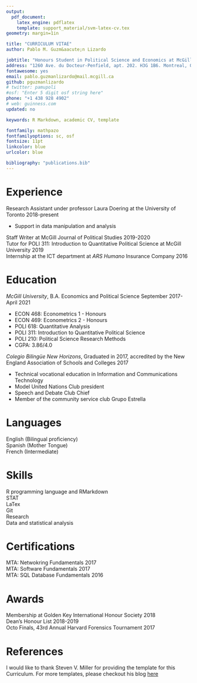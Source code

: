 ```yaml
---
output: 
  pdf_document:
    latex_engine: pdflatex
    template: support_material/svm-latex-cv.tex
geometry: margin=1in

title: "CURRICULUM VITAE"
author: Pablo M. Guzm&aacute;n Lizardo

jobtitle: "Honours Student in Political Science and Economics at McGill University"
address: "1260 Ave. du Docteur-Penfield, apt. 202. H3G 1B6. Montreal, QC, Canada"
fontawesome: yes
email: pablo.guzmanlizardo@mail.mcgill.ca
github: pguzmanlizardo
# twitter: pamupoli
#osf: "Enter 5 digit osf string here"
phone: "+1 438 928 4902"
# web: guinness.com
updated: no

keywords: R Markdown, academic CV, template

fontfamily: mathpazo
fontfamilyoptions: sc, osf
fontsize: 11pt
linkcolor: blue
urlcolor: blue

bibliography: "publications.bib"
---
```


# Experience

Research Assistant under professor Laura Doering at the University of Toronto \hfill 2018-present

* Support in data manipulation and analysis  

Staff Writer at McGill Journal of Political Studies \hfill 2019-2020  
Tutor for POLI 311: Introduction to Quantitative Political Science at McGill University \hfill 2019  
Internship at the ICT department at *ARS Humano* Insurance Company \hfill 2016

# Education

*McGill University*, B.A. Economics and Political Science \hfill September 2017-April 2021

* ECON 468: Econometrics 1 - Honours
* ECON 469: Econometrics 2 - Honours
* POLI 618: Quantitative Analysis
* POLI 311: Introduction to Quantitative Political Science
* POLI 210: Political Science Research Methods
* CGPA: 3.86/4.0

[comment]: <> (The line below uses the standard HTML code for the dieresis)
*Colegio Biling&uuml;e New Horizons*, Graduated in 2017, accredited by the New England Association of Schools and Colleges \hfill 2017

* Technical vocational education in Information and Communications Technology
* Model United Nations Club president
* Speech and Debate Club Chief
* Member of the community service club Grupo Estrella

# Languages
English (Bilingual proficiency)  
Spanish (Mother Tongue)  
French (Intermediate)  

# Skills
R programming language and RMarkdown  
STAT  
LaTex  
Git  
Research    
Data and statistical analysis  

# Certifications
MTA: Netwokring Fundamentals \hfill 2017  
MTA: Software Fundamentals \hfill 2017  
MTA: SQL Database Fundamentals \hfill 2016  

# Awards
Membership at Golden Key International Honour Society \hfill 2018  
Dean's Honour List \hfill 2018-2019  
Octo Finals, 43rd Annual Harvard Forensics Tournament \hfill 2017

# References

I would like to thank Steven V. Miller for providing the template for this Curriculum. For more templates, please checkout his blog [here](http://svmiller.com/blog/2016/03/svm-r-markdown-cv/)